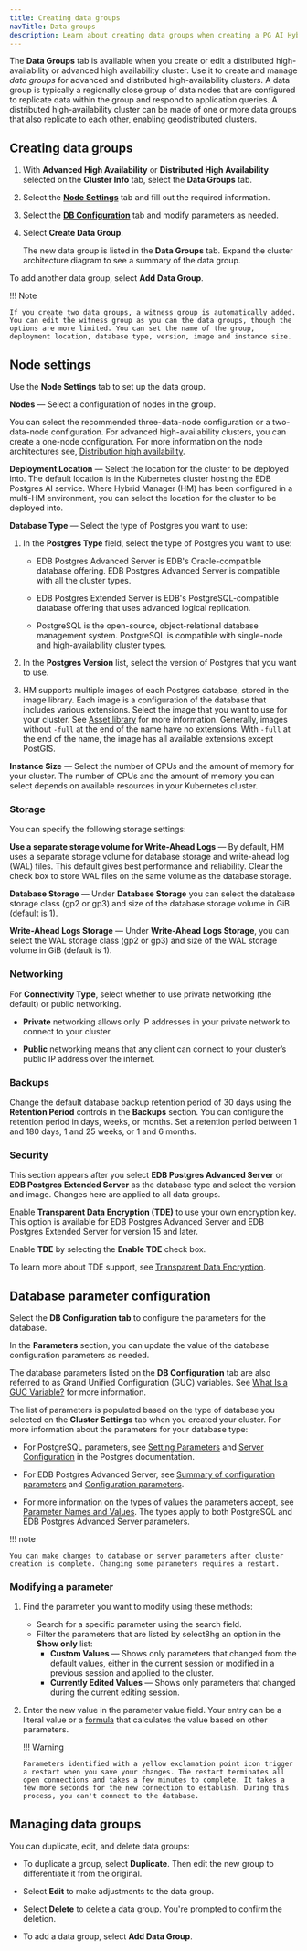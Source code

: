 ```yaml
---
title: Creating data groups
navTitle: Data groups
description: Learn about creating data groups when creating a PG AI Hybrid Manager cluster.
---
```


The **Data Groups** tab is available when you create or edit a distributed high-availability or advanced high availability cluster. Use it to create and manage *data groups* for advanced and distributed high-availability clusters. A data group is typically a regionally close group of data nodes that are configured to replicate data within the group and respond to application queries. A distributed high-availability cluster can be made of one or more data groups that also replicate to each other, enabling geodistributed clusters.

## Creating data groups

1.  With **Advanced High Availability** or **Distributed High Availability** selected on the **Cluster Info** tab, select the **Data Groups** tab.

2.  Select the [**Node Settings**](data-groups.mdx#node-settings) tab and fill out the required information.

3.  Select the [**DB Configuration**](data-groups.mdx#database-parameter-configuration) tab and modify parameters as needed. 

4.  Select **Create Data Group**.

    The new data group is listed in the **Data Groups** tab. Expand the cluster architecture diagram to see a summary of the data group. 

To add another data group, select **Add Data Group**.

!!! Note

    If you create two data groups, a witness group is automatically added. You can edit the witness group as you can the data groups, though the options are more limited. You can set the name of the group, deployment location, database type, version, image and instance size.

## Node settings

Use the **Node Settings** tab to set up the data group.

**Nodes** — Select a configuration of nodes in the group.

You can select the recommended three-data-node configuration or a two-data-node configuration. For advanced high-availability clusters, you can create a one-node configuration. For more information on the node architectures see, [Distribution high availability](../../../overview/database_types/distributed_highavailability.mdx).

**Deployment Location** — Select the location for the cluster to be deployed into. The default location is in the Kubernetes cluster hosting the EDB Postgres AI service. Where Hybrid Manager (HM) has been configured in a multi-HM environment, you can select the location for the cluster to be deployed into.

**Database Type** — Select the type of Postgres you want to use:

1.  In the **Postgres Type** field, select the type of Postgres you want to use:

    -   EDB Postgres Advanced Server is EDB's Oracle-compatible database offering. EDB Postgres Advanced Server is compatible with all the cluster types.

    -   EDB Postgres Extended Server is EDB's PostgreSQL-compatible database offering that uses advanced logical replication.

    -   PostgreSQL is the open-source, object-relational database management system. PostgreSQL is compatible with single-node and high-availability cluster types.

2.  In the **Postgres Version** list, select the version of Postgres that you want to use.

3.  HM supports multiple images of each Postgres database, stored in the image library. Each image is a configuration of the database that includes various extensions. Select the image that you want to use for your cluster. See [Asset library](../../image-management/asset-library.mdx) for more information. Generally, images without `-full` at the end of the name have no extensions. With `-full` at the end of the name, the image has all available extensions except PostGIS.

**Instance Size** — Select the number of CPUs and the amount of memory for your cluster. The number of CPUs and the amount of memory you can select depends on available resources in your Kubernetes cluster.

### Storage

You can specify the following storage settings:

**Use a separate storage volume for Write-Ahead Logs** — By default, HM uses a separate storage volume for database storage and write-ahead log (WAL) files. This default gives best performance and reliability. Clear the check box to store WAL files on the same volume as the database storage.

**Database Storage** — Under **Database Storage** you can select the database storage class (gp2 or gp3) and size of the database storage volume in GiB (default is 1).

**Write-Ahead Logs Storage** — Under **Write-Ahead Logs Storage**, you can select the WAL storage class (gp2 or gp3) and size of the WAL storage volume in GiB (default is 1).

### Networking

For **Connectivity Type**, select whether to use private networking (the default) or public networking.

-   **Private** networking allows only IP addresses in your private network to connect to your cluster. 

-   **Public** networking means that any client can connect to your cluster’s public IP address over the internet.

### Backups

Change the default database backup retention period of 30 days using the
**Retention Period** controls in the **Backups** section. You can configure the
retention period in days, weeks, or months. Set a retention period
between 1 and 180 days, 1 and 25 weeks, or 1 and 6 months.

### Security

This section appears after you select **EDB Postgres Advanced Server** or **EDB Postgres Extended Server** as the database type and select the version and image. Changes here are applied to all data groups.

Enable **Transparent Data Encryption (TDE)** to use your own encryption key. This option is available for EDB Postgres Advanced Server and EDB Postgres Extended Server for version 15 and later.

Enable **TDE** by selecting the **Enable TDE** check box.

To learn more about TDE support, see [Transparent Data Encryption](https://enterprisedb.com/docs/edb-postgres-ai/cloud-service/security/security/#your-own-encryption-key---transparent-data-encryption-tde).

## Database parameter configuration

Select the **DB Configuration tab** to configure the parameters for the database.

In the **Parameters** section, you can update the value of the database configuration parameters as needed.

The database parameters listed on the **DB Configuration** tab are also referred to as Grand Unified Configuration (GUC) variables. See [What Is a GUC Variable?](https://www.enterprisedb.com/blog/what-guc-variable) for more information.

The list of parameters is populated based on the type of database you selected on the **Cluster Settings** tab when you created your cluster. For more information about the parameters for your database type:

-   For PostgreSQL parameters, see [Setting Parameters](https://www.postgresql.org/docs/current/config-setting.html) and [Server Configuration](https://www.postgresql.org/docs/current/runtime-config.html) in the Postgres documentation.

-   For EDB Postgres Advanced Server, see [Summary of configuration parameters](https://enterprisedb.com/docs/epas/latest/reference/database_administrator_reference/02_summary_of_configuration_parameters/) and [Configuration parameters](https://enterprisedb.com/docs/epas/latest/database_administration/01_configuration_parameters/).

-   For more information on the types of values the parameters accept, see [Parameter Names and Values](https://www.postgresql.org/docs/current/config-setting.html#CONFIG-SETTING-NAMES-VALUES). The types apply to both PostgreSQL and EDB Postgres Advanced Server parameters.

!!! note

    You can make changes to database or server parameters after cluster creation is complete. Changing some parameters requires a restart.

### Modifying a parameter

1.  Find the parameter you want to modify using these methods:
    -   Search for a specific parameter using the search field. 
    -   Filter the parameters that are listed by select8hg an option in the **Show only** list:
        -   **Custom Values** — Shows only parameters that changed from the default values, either in the current session or modified in a previous session and applied to the cluster.
        -   **Currently Edited Values** — Shows only parameters that changed during the current editing session.

2.  Enter the new value in the parameter value field. Your entry can be a literal value or a [formula](../manage-clusters/formula.mdx) that calculates the value based on other parameters.

    !!! Warning

        Parameters identified with a yellow exclamation point icon trigger a restart when you save your changes. The restart terminates all open connections and takes a few minutes to complete. It takes a few more seconds for the new connection to establish. During this process, you can't connect to the database.

## Managing data groups

You can duplicate, edit, and delete data groups:

-   To duplicate a group, select **Duplicate**. Then edit the new group to differentiate it from the original.

-   Select **Edit** to make adjustments to the data group.

-   Select **Delete** to delete a data group. You're prompted to confirm the deletion.

-   To add a data group, select **Add Data Group**.
